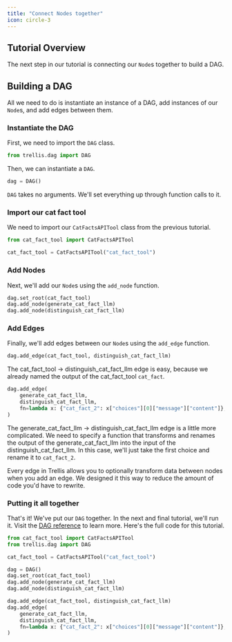 ```yaml
---
title: "Connect Nodes together"
icon: circle-3
---
```


## Tutorial Overview
The next step in our tutorial is connecting our `Node`s together to build a DAG.

## Building a DAG
All we need to do is instantiate an instance of a DAG, add instances of our `Node`s, and add edges between them.

### Instantiate the DAG
First, we need to import the `DAG` class.
```python example_dag.py
from trellis.dag import DAG
```

Then, we can instantiate a `DAG`.
```python example_dag.py
dag = DAG()
```
`DAG` takes no arguments. We'll set everything up through function calls to it.

### Import our cat fact tool
We need to import our `CatFactsAPITool` class from the previous tutorial.
```python example_dag.py
from cat_fact_tool import CatFactsAPITool

cat_fact_tool = CatFactsAPITool("cat_fact_tool")
```

### Add Nodes
Next, we'll add our `Node`s using the `add_node` function.
```python example_dag.py
dag.set_root(cat_fact_tool)
dag.add_node(generate_cat_fact_llm)
dag.add_node(distinguish_cat_fact_llm)
```

### Add Edges
Finally, we'll add edges between our `Node`s using the `add_edge` function.
```python example_dag.py
dag.add_edge(cat_fact_tool, distinguish_cat_fact_llm)
```
The cat_fact_tool -> distinguish_cat_fact_llm edge is easy, because we already named the output of the cat_fact_tool `cat_fact`.

```python example_dag.py
dag.add_edge(
    generate_cat_fact_llm,
    distinguish_cat_fact_llm,
    fn=lambda x: {"cat_fact_2": x["choices"][0]["message"]["content"]},
)
```
The generate_cat_fact_llm -> distinguish_cat_fact_llm edge is a little more complicated. We need to specify a function that transforms and renames
the output of the generate_cat_fact_llm into the input of the distinguish_cat_fact_llm. In this case, we'll just take the first choice
and rename it to `cat_fact_2`.

Every edge in Trellis allows you to optionally transform data between nodes when you add an edge. We designed it this way to reduce the amount
of code you'd have to rewrite.

### Putting it all together
That's it! We've put our `DAG` together. In the next and final tutorial, we'll run it. Visit the [DAG reference](../reference/dag) to learn more. Here's the full code for this tutorial.
```python example_dag.py
from cat_fact_tool import CatFactsAPITool
from trellis.dag import DAG

cat_fact_tool = CatFactsAPITool("cat_fact_tool")

dag = DAG()
dag.set_root(cat_fact_tool)
dag.add_node(generate_cat_fact_llm)
dag.add_node(distinguish_cat_fact_llm)

dag.add_edge(cat_fact_tool, distinguish_cat_fact_llm)
dag.add_edge(
    generate_cat_fact_llm,
    distinguish_cat_fact_llm,
    fn=lambda x: {"cat_fact_2": x["choices"][0]["message"]["content"]},
)
```